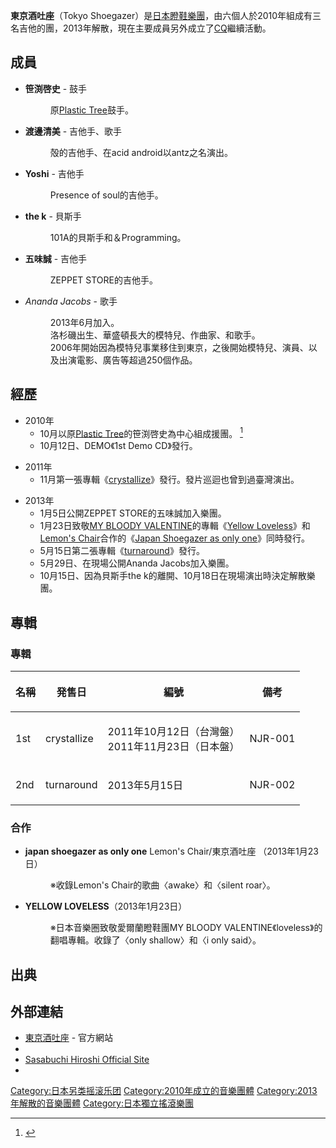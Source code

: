 {{refimprove|time=2015-10-08T00:14:55+00:00}}
'''東京酒吐座'''（Tokyo Shoegazer）是[[日本|日本]][[瞪鞋|瞪鞋]][[樂團|樂團]]，由六個人於2010年組成有三名吉他的團，2013年解散，現在主要成員另外成立了[[CQ|CQ]]繼續活動。

== 成員 ==
* '''笹渕啓史''' - 鼓手
*: 原[[Plastic_Tree|Plastic Tree]]鼓手。
* '''渡邊清美''' - 吉他手、歌手
*: 殻的吉他手、在acid android以antz之名演出。
* '''Yoshi''' - 吉他手
*: Presence of soul的吉他手。
* '''the k''' - 貝斯手
*: 101A的貝斯手和＆Programming。
* '''五味誠''' - 吉他手
*: ZEPPET STORE的吉他手。
* ''Ananda Jacobs'' - 歌手
*: 2013年6月加入。
*: 洛杉磯出生、華盛頓長大的模特兒、作曲家、和歌手。
*: 2006年開始因為模特兒事業移住到東京，之後開始模特兒、演員、以及出演電影、廣告等超過250個作品。

== 經歷 ==
* 2010年
** 10月以原[[Plastic_Tree|Plastic Tree]]的笹渕啓史為中心組成援團。 <ref>{{Cite web|url = http://www.tokyo-shoegazer.com/j_profile.html|title = 東京酒吐座 公式サイト・プロフィール|accessdate = 2013-05-27}}</ref>
** 10月12日、DEMO《1st Demo CD》發行。

* 2011年
** 11月第一張專輯《[[crystallize|crystallize]]》發行。發片巡迴也曾到過臺灣演出。

* 2013年
** 1月5日公開ZEPPET STORE的五味誠加入樂團。
** 1月23日致敬[[MY_BLOODY_VALENTINE|MY BLOODY VALENTINE]]的專輯《[[Yellow_Loveless|Yellow Loveless]]》和[[Lemon's_Chair|Lemon's Chair]]合作的《[[Japan_Shoegazer_as_only_one|Japan Shoegazer as only one]]》同時發行。
** 5月15日第二張專輯《[[turnaround|turnaround]]》發行。
** 5月29日、在現場公開Ananda Jacobs加入樂團。
** 10月15日、因為貝斯手the k的離開、10月18日在現場演出時決定解散樂團。

== 專輯 ==

=== 專輯 ===
{| class="wikitable" style="font-size: 100%;"

!名稱
!発售日
!編號
!備考
|-
|1st
|crystallize
|2011年10月12日（台灣盤）<br>
2011年11月23日（日本盤）
|NJR-001

|-
|2nd
|turnaround
|2013年5月15日
|NJR-002

|}

=== 合作 ===
* '''japan shoegazer as only one''' Lemon's Chair/東京酒吐座 （2013年1月23日）
*: ※收錄Lemon's Chair的歌曲〈awake〉和〈silent roar〉。
* '''YELLOW LOVELESS'''（2013年1月23日）
*: ※日本音樂圈致敬愛爾蘭瞪鞋團MY BLOODY VALENTINE《loveless》的翻唱專輯。收錄了〈only shallow〉和〈i only said〉。

== 出典 ==
{{Reflist}}

== 外部連結 ==
* [http://www.tokyo-shoegazer.com/ 東京酒吐座] {{Wayback|url=http://www.tokyo-shoegazer.com/ |date=20210126000055 }} - 官方網站
* {{MySpace|1004993954|東京酒吐座(Tokyo shoegazer)}}
* [http://www.sasabuchi-hiroshi.net/ Sasabuchi Hiroshi Official Site] {{Wayback|url=http://www.sasabuchi-hiroshi.net/ |date=20151021044729 }}
*{{Discogs artist}}

{{DEFAULTSORT:Tokyo Shoegazer}}
[[Category:日本另类摇滚乐团|Category:日本另类摇滚乐团]]
[[Category:2010年成立的音樂團體|Category:2010年成立的音樂團體]]
[[Category:2013年解散的音樂團體|Category:2013年解散的音樂團體]]
[[Category:日本獨立搖滾樂團|Category:日本獨立搖滾樂團]]